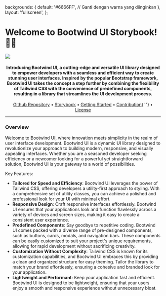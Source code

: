 
<Meta title="Welcome" />

  backgrounds: {
    default: '#6666FF', // Ganti dengan warna yang diinginkan
  },
  layout: 'fullscreen',
};

<h1 class="text-center font-extrabold">Welcome to Bootwind UI Storybook! 👋🏻</h1>

<img src={Banner} className="cover rounded-xl" />

<h4 align="center">
  Introducing Bootwind UI, a cutting-edge and versatile UI library designed to
  empower developers with a seamless and efficient way to create stunning user
  interfaces. Inspired by the popular Bootstrap framework, Bootwind UI takes the
  concept a step further by combining the flexibility of Tailwind CSS with the
  convenience of predefined components, resulting in a library that streamlines
  the UI development process.
</h4>

<p align="center">
  <a href="#tentang">Github Repository</a> • <a href="#fitur">Storybook</a> •
  <a href="#download">Getting Started</a> • <a href="#dukungan">Contribution</a>{' '}
  • <a href="#lisensi">License</a>
</p>

<hr />

<p></p>

<h3>Overview</h3>
<div>

Welcome to Bootwind UI, where innovation meets simplicity in the realm of user interface development. Bootwind UI is a dynamic UI library designed to revolutionize your approach to building modern, responsive, and visually appealing interfaces. Whether you are a seasoned developer seeking efficiency or a newcomer looking for a powerful yet straightforward solution, Bootwind UI is your gateway to a world of possibilities.

Key Features:

- **Tailored for Speed and Efficiency**: Bootwind UI leverages the power of Tailwind CSS, offering developers a utility-first approach to styling. With a comprehensive set of utility classes, you can achieve a polished and professional look for your UI with minimal effort.
- **Responsive Design**: Craft responsive interfaces effortlessly. Bootwind UI ensures that your applications look and function flawlessly across a variety of devices and screen sizes, making it easy to create a consistent user experience.
- **Predefined Components**: Say goodbye to repetitive coding. Bootwind UI comes packed with a diverse range of pre-designed components, such as buttons, cards, modals, and navigation bars. These components can be easily customized to suit your project's unique requirements, allowing for rapid development without sacrificing creativity.
- **Customization Without Complexity**: Tailwind CSS is known for its customization capabilities, and Bootwind UI embraces this by providing a clean and organized structure for easy theming. Tailor the library to match your brand effortlessly, ensuring a cohesive and branded look for your application.
- **Lightweight and Performant**: Keep your application fast and efficient. Bootwind UI is designed to be lightweight, ensuring that your users enjoy a smooth and responsive experience without unnecessary bloat.

</div>

<p></p>
